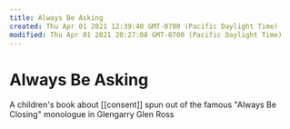 ```yaml
---
title: Always Be Asking
created: Thu Apr 01 2021 12:39:40 GMT-0700 (Pacific Daylight Time)
modified: Thu Apr 01 2021 20:27:08 GMT-0700 (Pacific Daylight Time)
---
```


# Always Be Asking

A children's book about [[consent]] spun out of the famous "Always Be Closing" monologue in Glengarry Glen Ross
